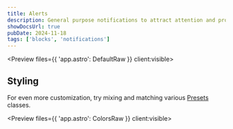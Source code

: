 ```yaml
---
title: Alerts
description: General purpose notifications to attract attention and provide critical actions.
showDocsUrl: true
pubDate: 2024-11-18
tags: ['blocks', 'notifications']
---
```




<Preview files={{ 'app.astro': DefaultRaw }} client:visible>
	<Default />
</Preview>

## Styling

For even more customization, try mixing and matching various [Presets](/docs/design/presets) classes.

<Preview files={{ 'app.astro': ColorsRaw }} client:visible>
	<Colors />
</Preview>
